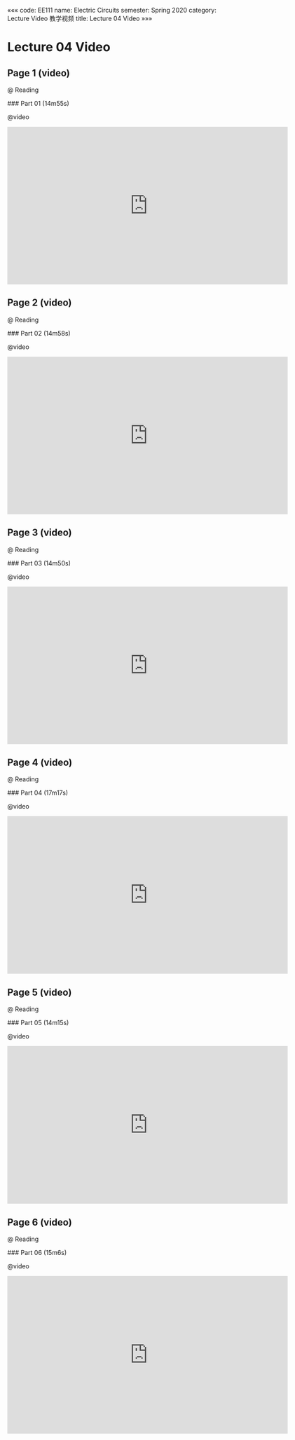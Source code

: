 «««
code: EE111
name: Electric Circuits
semester: Spring 2020
category: Lecture Video 教学视频
title: Lecture 04 Video
»»»

# Lecture 04 Video

## Page 1 (video)

@ Reading

<div class="markdown-body">
### Part 01 (14m55s)
</div>

@video

<iframe src="https://watchsb.com/e/dhzye2k7u6x9.html" frameborder=0 marginwidth=0 marginheight=0 scrolling=no width=640 height=360 allowfullscreen></iframe>


## Page 2 (video)

@ Reading

<div class="markdown-body">
### Part 02 (14m58s)
</div>

@video

<iframe src="https://watchsb.com/e/f2uh3jdqjvwc.html" frameborder=0 marginwidth=0 marginheight=0 scrolling=no width=640 height=360 allowfullscreen></iframe>


## Page 3 (video)

@ Reading

<div class="markdown-body">
### Part 03 (14m50s)
</div>

@video

<iframe src="https://watchsb.com/e/ddx5r68pmpl1.html" frameborder=0 marginwidth=0 marginheight=0 scrolling=no width=640 height=360 allowfullscreen></iframe>


## Page 4 (video)

@ Reading

<div class="markdown-body">
### Part 04 (17m17s)
</div>

@video

<iframe src="https://watchsb.com/e/f8divmoqp2jp.html" frameborder=0 marginwidth=0 marginheight=0 scrolling=no width=640 height=360 allowfullscreen></iframe>


## Page 5 (video)

@ Reading

<div class="markdown-body">
### Part 05 (14m15s)
</div>

@video

<iframe src="https://watchsb.com/e/ehrukljdknm8.html" frameborder=0 marginwidth=0 marginheight=0 scrolling=no width=640 height=360 allowfullscreen></iframe>


## Page 6 (video)

@ Reading

<div class="markdown-body">
### Part 06 (15m6s)
</div>

@video

<iframe src="https://watchsb.com/e/f66mb1d917kw.html" frameborder=0 marginwidth=0 marginheight=0 scrolling=no width=640 height=360 allowfullscreen></iframe>


